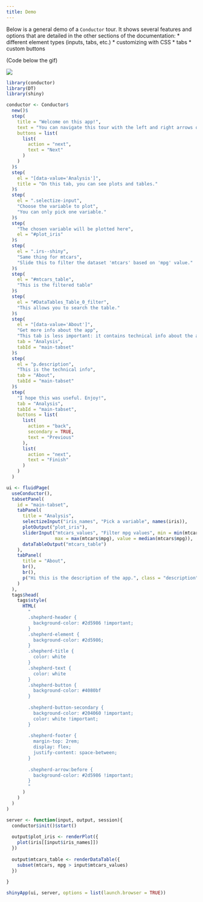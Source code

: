 ```yaml
---
title: Demo
---
```


Below is a general demo of a `Conductor` tour. It shows several features and options that are detailed in the other sections of the documentation:
* different element types (inputs, tabs, etc.)
* customizing with CSS
* tabs
* custom buttons

(Code below the gif)

![](assets/demo.gif)

```r
library(conductor)
library(DT)
library(shiny)

conductor <- Conductor$
  new()$
  step(
    title = "Welcome on this app!",
    text = "You can navigate this tour with the left and right arrows of your keyboard, or leave it by pressing 'Esc'.",
    buttons = list(
      list(
        action = "next",
        text = "Next"
      )
    )
  )$
  step(
    el = "[data-value='Analysis']",
    title = "On this tab, you can see plots and tables."
  )$
  step(
    el = ".selectize-input",
    "Choose the variable to plot",
    "You can only pick one variable."
  )$
  step(
    "The chosen variable will be plotted here",
    el = "#plot_iris"
  )$
  step(
    el = ".irs--shiny",
    "Same thing for mtcars",
    "Slide this to filter the dataset 'mtcars' based on 'mpg' value."
  )$
  step(
    el = "#mtcars_table",
    "This is the filtered table"
  )$
  step(
    el = "#DataTables_Table_0_filter",
    "This allows you to search the table."
  )$
  step(
    el = "[data-value='About']",
    "Get more info about the app",
    "This tab is less important: it contains technical info about the app.",
    tab = "Analysis",
    tabId = "main-tabset"
  )$
  step(
    el = "p.description",
    "This is the technical info",
    tab = "About",
    tabId = "main-tabset"
  )$
  step(
    "I hope this was useful. Enjoy!",
    tab = "Analysis",
    tabId = "main-tabset",
    buttons = list(
      list(
        action = "back",
        secondary = TRUE,
        text = "Previous"
      ),
      list(
        action = "next",
        text = "Finish"
      )
    )
  )

ui <- fluidPage(
  useConductor(),
  tabsetPanel(
    id = "main-tabset",
    tabPanel(
      title = "Analysis",
      selectizeInput("iris_names", "Pick a variable", names(iris)),
      plotOutput("plot_iris"),
      sliderInput("mtcars_values", "Filter mpg values", min = min(mtcars$mpg),
                  max = max(mtcars$mpg), value = median(mtcars$mpg)),
      dataTableOutput("mtcars_table")
    ),
    tabPanel(
      title = "About",
      br(),
      br(),
      p("Hi this is the description of the app.", class = "description")
    )
  ),
  tags$head(
    tags$style(
      HTML(
        "
        .shepherd-header {
          background-color: #2d5986 !important;
        }
        .shepherd-element {
          background-color: #2d5986;
        }
        .shepherd-title {
          color: white
        }
        .shepherd-text {
          color: white
        }
        .shepherd-button {
          background-color: #4080bf 
        }
        
        .shepherd-button-secondary {
          background-color: #204060 !important;
          color: white !important;
        }
        
        .shepherd-footer {
          margin-top: 2rem;
          display: flex;
          justify-content: space-between;
        }
        
        .shepherd-arrow:before {
          background-color: #2d5986 !important;
        }
        "
      )
    )
  )
)

server <- function(input, output, session){
  conductor$init()$start()
  
  output$plot_iris <- renderPlot({
    plot(iris[[input$iris_names]])
  })
  
  output$mtcars_table <- renderDataTable({
    subset(mtcars, mpg > input$mtcars_values)
  })
  
}

shinyApp(ui, server, options = list(launch.browser = TRUE))
```
